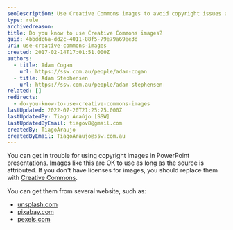 ```yaml
---
seoDescription: Use Creative Commons images to avoid copyright issues and ensure legal usage in your presentations.
type: rule
archivedreason:
title: Do you know to use Creative Commons images?
guid: 4bbddc6a-dd2c-4011-88f5-79e79a69ee3d
uri: use-creative-commons-images
created: 2017-02-14T17:01:51.000Z
authors:
  - title: Adam Cogan
    url: https://ssw.com.au/people/adam-cogan
  - title: Adam Stephensen
    url: https://ssw.com.au/people/adam-stephensen
related: []
redirects:
  - do-you-know-to-use-creative-commons-images
lastUpdated: 2022-07-20T21:25:25.000Z
lastUpdatedBy: Tiago Araújo [SSW]
lastUpdatedByEmail: tiagov8@gmail.com
createdBy: TiagoAraujo
createdByEmail: TiagoAraujo@ssw.com.au
---
```


You can get in trouble for using copyright images in PowerPoint presentations. Images like this are OK to use as long as the source is attributed.
If you don't have licenses for images, you should replace them with [Creative Commons](https://en.wikipedia.org/wiki/Creative_Commons).

You can get them from several website, such as:

- [unsplash.com](https://unsplash.com)
- [pixabay.com](https://pixabay.com)
- [pexels.com](https://www.pexels.com)
